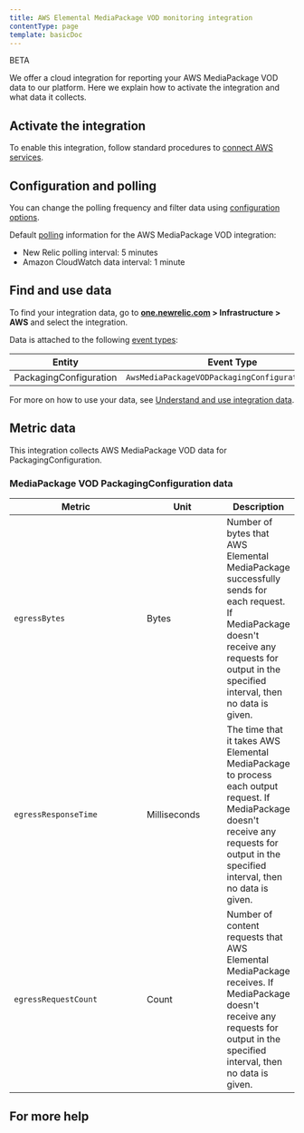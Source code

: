 ```yaml
---
title: AWS Elemental MediaPackage VOD monitoring integration
contentType: page
template: basicDoc
---
```


BETA

We offer a cloud integration for reporting your AWS MediaPackage VOD data to our platform. Here we explain how to activate the integration and what data it collects.

## Activate the integration

To enable this integration, follow standard procedures to [connect AWS services](/docs/infrastructure/infrastructure-integrations/getting-started/connect-aws-integrations-infrastructure).

## Configuration and polling

You can change the polling frequency and filter data using [configuration options](/docs/integrations/new-relic-integrations/getting-started/configure-polling-frequency-data-collection-cloud-integrations).

Default [polling](/docs/infrastructure/amazon-integrations/aws-integrations-list/aws-polling-intervals-infrastructure-integrations) information for the AWS MediaPackage VOD integration:

*   New Relic polling interval: 5 minutes
*   Amazon CloudWatch data interval: 1 minute

## Find and use data

To find your integration data, go to **[one.newrelic.com](https://one.newrelic.com/ "Link opens in a new window.") \> Infrastructure > AWS** and select the integration.

Data is attached to the following [event types](/docs/insights/use-insights-ui/getting-started/introduction-new-relic-insights#event-type):

<table><thead><tr><th>Entity</th><th>Event Type</th><th>Provider</th></tr></thead><tbody><tr><td>PackagingConfiguration</td><td><code>AwsMediaPackageVODPackagingConfigurationSample</code></td><td><code>AwsMediaPackageVODPackagingConfiguration</code></td></tr></tbody></table>

For more on how to use your data, see [Understand and use integration data](/docs/infrastructure/integrations/find-use-infrastructure-integration-data).

## Metric data

This integration collects AWS MediaPackage VOD data for PackagingConfiguration.

### MediaPackage VOD PackagingConfiguration data

<table><thead><tr><th style="width:275px">Metric</th><th style="width:150px">Unit</th><th>Description</th></tr></thead><tbody><tr><td><p><code>egressBytes</code></p></td><td>Bytes</td><td>Number of bytes that AWS Elemental MediaPackage successfully sends for each request. If MediaPackage doesn't receive any requests for output in the specified interval, then no data is given.</td></tr><tr><td><p><code>egressResponseTime</code></p></td><td>Milliseconds</td><td>The time that it takes AWS Elemental MediaPackage to process each output request. If MediaPackage doesn't receive any requests for output in the specified interval, then no data is given.</td></tr><tr><td><p><code>egressRequestCount</code></p></td><td>Count</td><td>Number of content requests that AWS Elemental MediaPackage receives. If MediaPackage doesn't receive any requests for output in the specified interval, then no data is given.</td></tr></tbody></table>

## For more help
